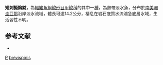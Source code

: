 {{Speciesbox
| genus = Pseudancistrus
| species = brevispinis
| image = Fig 8. Live-color photographs of Guyanancistrus brevispinis -- in Fisch-Muller, Mol & Covain (2018).png
| status = NE
| status_system = IUCN3.1
| authority = [[Heitmans|Heitmans]], [[Nijssen|Nijssen]] & [[Isbrücker|Isbrücker]], 1983
| synonyms = *''Lasiancistrus brevispinis'', Heitmans, Nijssen & Isbrücker, 1983
*''Guyanancistrus brevispinis'', Heitmans, Nijssen & Isbrücker, 1983
}} 
'''短刺擬鈎鯰'''，為[[輻鰭魚綱|輻鰭魚綱]][[鯰形目|鯰形目]][[甲鯰科|甲鯰科]]的其中一[[種|種]]，為熱帶淡水魚，分布於[[南美洲|南美洲]][[圭亞那|圭亞那]]沿岸淡水流域，體長可達14.2公分，棲息在岩石底質水流湍急底層水域，生活習性不明。

==参考文献==
*{{FishBase_species|genus=Pseudancistrus|species=brevispinis|year=2014|month=11}}

{{taxonbar}}

[[Category:1983年描述的鱼类|P]]
[[Category:擬鈎鯰屬|brevispinis]]